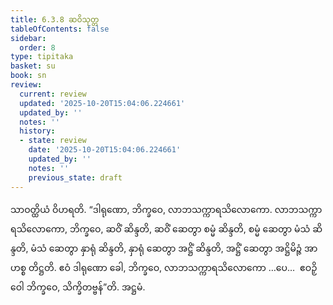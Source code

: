 ```yaml
---
title: 6.3.8 ဆဝိသုတ္တ
tableOfContents: false
sidebar:
  order: 8
type: tipitaka
basket: su
book: sn
review:
  current: review
  updated: '2025-10-20T15:04:06.224661'
  updated_by: ''
  notes: ''
  history:
  - state: review
    date: '2025-10-20T15:04:06.224661'
    updated_by: ''
    notes: ''
    previous_state: draft
---
```



<DynamicBreadcrumb />


<ReviewStatus review={frontmatter.review} showDetails={true} />

<HypothesisAnnotation frontmatter={frontmatter} />

<Division number="177" book="sn" e="ch" v="18" p="305">

<Paragraph number="1074" book="sn">
သာဝတ္ထိယံ ဝိဟရတိ. “ဒါရုဏော, ဘိက္ခဝေ, လာဘသက္ကာရသိလောကော. လာဘသက္ကာရသိလောကော, ဘိက္ခဝေ, ဆဝိံ ဆိန္ဒတိ, ဆဝိံ ဆေတွာ စမ္မံ ဆိန္ဒတိ, စမ္မံ ဆေတွာ မံသံ ဆိန္ဒတိ, မံသံ ဆေတွာ နှာရုံ ဆိန္ဒတိ, နှာရုံ ဆေတွာ အဋ္ဌိံ ဆိန္ဒတိ, အဋ္ဌိံ ဆေတွာ အဋ္ဌိမိဉ္ဇံ အာဟစ္စ တိဋ္ဌတိ. ဧဝံ ဒါရုဏော ခေါ, ဘိက္ခဝေ, လာဘသက္ကာရသိလောကော …ပေ…  ဧဝဉှိ ဝေါ ဘိက္ခဝေ, သိက္ခိတဗ္ဗန်”တိ.

</Paragraph>
</Division>

<Paragraph number="1075" type="center" book="sn">
အဋ္ဌမံ.
</Paragraph>